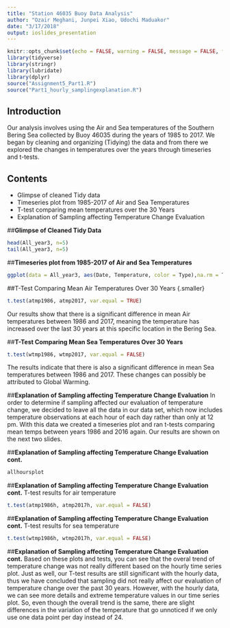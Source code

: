 ```yaml
---
title: "Station 46035 Buoy Data Analysis"
author: "Ozair Meghani, Junpei Xiao, Udochi Maduakor"
date: "3/17/2018"
output: ioslides_presentation
---
```


```r
knitr::opts_chunk$set(echo = FALSE, warning = FALSE, message = FALSE, fig.width = 8, fig.height = 4)
library(tidyverse)
library(stringr)
library(lubridate)
library(dplyr)
source("Assignment5_Part1.R")
source("Part1_hourly_samplingexplanation.R")
```

## **Introduction**

Our analysis involves using the Air and Sea temperatures of the Southern Bering Sea collected by Buoy 46035 during the years of 1985 to 2017. We began by cleaning and organizing (Tidying) the data and from there we explored the changes in temperatures over the years through timeseries and t-tests. 

## **Contents**

- Glimpse of cleaned Tidy data
- Timeseries plot from 1985-2017 of Air and Sea Temperatures
- T-test comparing mean temperatures over the 30 Years
- Explanation of Sampling affecting Temperature Change Evaluation


##**Glimpse of Cleaned Tidy Data**

```r
head(All_year3, n=5)
tail(All_year3, n=5)
```

##**Timeseries plot from 1985-2017 of Air and Sea Temperatures**
```r
ggplot(data = All_year3, aes(Date, Temperature, color = Type),na.rm = T) +geom_line()+ ggtitle("Southern Bering Sea Air and Water Temperature Daily over past 30 years")
```

##T-Test Comparing Mean Air Temperatures Over 30 Years {.smaller}
```r
t.test(atmp1986, atmp2017, var.equal = TRUE)
```
Our results show that there is a significant difference in mean Air temperatures between 1986 and 2017, meaning the temperature has increased over the last 30 years at this specific location in the Bering Sea.

##**T-Test Comparing Mean Sea Temperatures Over 30 Years**
```r
t.test(wtmp1986, wtmp2017, var.equal = FALSE)
```
The results indicate that there is also a significant difference in mean Sea temperatures between 1986 and 2017. These changes can possibly be attributed to Global Warming. 

##**Explanation of Sampling affecting Temperature Change Evaluation**
In order to determine if sampling affected our evaluation of temperature change, we decided to leave all the data in our data set, which now includes temperature observations at each hour of each day rather than only at 12 pm. With this data we created a timeseries plot and ran t-tests comparing mean temps between years 1986 and 2016 again. Our results are shown on the next two slides. 

##**Explanation of Sampling affecting Temperature Change Evaluation cont.**
```r
allhoursplot 
```

##**Explanation of Sampling affecting Temperature Change Evaluation cont.**
T-test results for air temperature
```r
t.test(atmp1986h, atmp2017h, var.equal = FALSE)
```

##**Explanation of Sampling affecting Temperature Change Evaluation cont.**
T-test results for sea temperature
```r
t.test(wtmp1986h, wtmp2017h, var.equal = FALSE)
```

##**Explanation of Sampling affecting Temperature Change Evaluation cont.**
Based on these plots and tests, you can see that the overal trend of temperature change was not really different based on the hourly time series plot. Just as well, our T-test results are still significant with the hourly data, thus we have concluded that sampling did not really affect our evaluation of temperature change over the past 30 years. 
However, with the hourly data, we can see more details and extreme temperature values in our time series plot. So, even though the overall trend is the same, there are slight differences in the variation of the temperature that go unnoticed if we only use one data point per day instead of 24.  